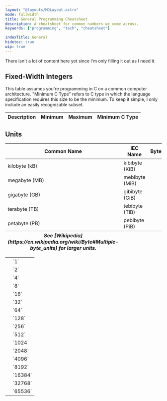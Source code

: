 ```yaml
---
layout: "@layouts/MDLayout.astro"
mode: fullwidth
title: General Programming Cheatsheet
description: A cheatsheet for common numbers we come across.
keywords: ["programming", "tech", "cheatsheet"]

indexTitle: General
hidetoc: true
wip: true
---
```







<Todo>There isn't a lot of content here yet since I'm only filling it out as I need it.</Todo>

## Fixed-Width Integers

This table assumes you're programming in C on a common computer architecture. "Minimum C Type" refers to C type in which the language specification requires this size to be the minimum. To keep it simple, I only include an easily recognizable subset.

<FiguresBlock>
<Fig>
<table class="general c-cheatsheets-tables fixed-width-ints-table">
    <thead>
        <tr>
            <th>Description</th>
            <th colspan={3}>Minimum</th>
            <th colspan={3}>Maximum</th>
            <th>Minimum C Type</th>
        </tr>
    </thead>
    <tbody>
        <Fwir bytes={1} signed={false} cTypes={["unsigned char"]}
            sMin="0" sMax="255"
        />
        <Fwir bytes={2} signed={false} cTypes={["unsigned short", "unsigned int"]}
            sMin="0" sMax="65535"
        />
        <Fwir bytes={4} signed={false} cTypes={["unsigned long"]}
            sMin="0" sMax="4294967295"
        />
        <Fwir bytes={8} signed={false} cTypes={["unsigned long long"]}
            sMin="0" sMax="18446744073709551615"
        />
        <Fwir bytes={1} signed={true} cTypes={["signed char"]}
            sMin="-128" sMax="127"
        />
        <Fwir bytes={2} signed={true} cTypes={["short", "int"]}
            sMin="-32768" sMax="32767"
        />
        <Fwir bytes={4} signed={true} cTypes={["long"]}
            sMin="-2147483648" sMax="2147483647"
        />
        <Fwir bytes={8} signed={true} cTypes={["long long"]}
            sMin="-9223372036854775808" sMax="9223372036854775807"
        />
    </tbody>
</table>
</Fig>
</FiguresBlock>


## Units

<FiguresBlock>
<Fig>
<table class="general c-cheatsheets-tables data-units-table">
    <thead>
        <tr>
            <th>Common Name</th>
            <th>IEC Name</th>
            <th colspan={2}>Bytes</th>
        </tr>
    </thead>
    <tbody>
        <tr>
            <td>kilobyte (kB)</td>
            <td>kibibyte (KiB)</td>
            <td><Eq code="{1024}^1" /></td>
            <td>`1024`</td>
        </tr>
        <tr>
            <td>megabyte (MB)</td>
            <td>mebibyte (MiB)</td>
            <td><Eq code="{1024}^2" /></td>
            <td>`1048576`</td>
        </tr>
        <tr>
            <td>gigabyte (GB)</td>
            <td>gibibyte (GiB)</td>
            <td><Eq code="{1024}^3" /></td>
            <td>`1073741824`</td>
        </tr>
        <tr>
            <td>terabyte (TB)</td>
            <td>tebibyte (TiB)</td>
            <td><Eq code="{1024}^4" /></td>
            <td>`1099511627776`</td>
        </tr>
        <tr>
            <td>petabyte (PB)</td>
            <td>pebibyte (PiB)</td>
            <td><Eq code="{1024}^5" /></td>
            <td>`1125899906842624`</td>
        </tr>
    </tbody>
    <tfoot>
        <tr><th colspan={4} style="text-align: center;"><em>See [Wikipedia](https://en.wikipedia.org/wiki/Byte#Multiple-byte_units) for larger units.</em></th></tr>
    </tfoot>
</table>
</Fig>
<Fig>
<table class="general c-cheatsheets-tables powers-of-two-table">
    <tbody>
        <tr><td><Eq code="2^{0}" /></td><td>`1`</td></tr>
        <tr><td><Eq code="2^{1}" /></td><td>`2`</td></tr>
        <tr><td><Eq code="2^{2}" /></td><td>`4`</td></tr>
        <tr><td><Eq code="2^{3}" /></td><td>`8`</td></tr>
        <tr><td><Eq code="2^{4}" /></td><td>`16`</td></tr>
        <tr><td><Eq code="2^{5}" /></td><td>`32`</td></tr>
        <tr><td><Eq code="2^{6}" /></td><td>`64`</td></tr>
        <tr><td><Eq code="2^{7}" /></td><td>`128`</td></tr>
        <tr><td><Eq code="2^{8}" /></td><td>`256`</td></tr>
        <tr><td><Eq code="2^{9}" /></td><td>`512`</td></tr>
        <tr><td><Eq code="2^{10}" /></td><td>`1024`</td></tr>
        <tr>
            <td><Eq code="2 \times 1024" /></td>
            <td>`2048`</td>
        </tr>
        <tr>
            <td><Eq code="4 \times 1024" /></td>
            <td>`4096`</td>
        </tr>
        <tr>
            <td><Eq code="8 \times 1024" /></td>
            <td>`8192`</td>
        </tr>
        <tr>
            <td><Eq code="16 \times 1024" /></td>
            <td>`16384`</td>
        </tr>
        <tr>
            <td><Eq code="32 \times 1024" /></td>
            <td>`32768`</td>
        </tr>
        <tr>
            <td><Eq code="64 \times 1024" /></td>
            <td>`65536`</td>
        </tr>
    </tbody>
</table>
</Fig>
</FiguresBlock>

